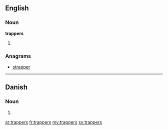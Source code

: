 ==English==

===Noun===
'''trappers'''

# {{plural of|trapper}}

===Anagrams===
* [[strapper#English|strapper]]

----

==Danish==

===Noun===
{{head|da|noun form|g=c}}

# {{form of|genitive plural indefinite|trappe|lang=da}}

[[ar:trappers]]
[[fr:trappers]]
[[my:trappers]]
[[sv:trappers]]